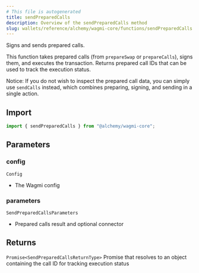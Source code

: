 ```yaml
---
# This file is autogenerated
title: sendPreparedCalls
description: Overview of the sendPreparedCalls method
slug: wallets/reference/alchemy/wagmi-core/functions/sendPreparedCalls
---
```


Signs and sends prepared calls.

This function takes prepared calls (from `prepareSwap` or `prepareCalls`), signs them,
and executes the transaction. Returns prepared call IDs that can be used to track the
execution status.

Notice: If you do not wish to inspect the prepared call data, you can
simply use `sendCalls` instead, which combines preparing, signing, and
sending in a single action.

## Import

```ts
import { sendPreparedCalls } from "@alchemy/wagmi-core";
```

## Parameters

### config

`Config`

- The Wagmi config

### parameters

`SendPreparedCallsParameters`

- Prepared calls result and optional connector

## Returns

`Promise<SendPreparedCallsReturnType>`
Promise that resolves to an object containing the call ID for tracking execution status

